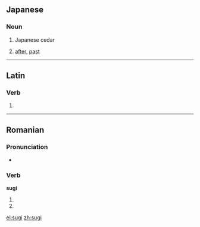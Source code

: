 ==Japanese==
===Noun===
{{ja-noun|r|hira=すぎ}}
# {{ja-def|杉|椙}} Japanese cedar
# {{ja-def|過ぎ}} [[after]], [[past]]

----

==Latin==

===Verb===
{{la-verb-form|sūgī}}

# {{conjugation of|sugo|sūgō|pres|pass|inf|lang=la}}

----

==Romanian==

===Pronunciation===
* {{IPA|[suʤʲ]|lang=ro}}

===Verb===
'''sugi'''

# {{ro-form-verb|2s|pres|suge}}
# {{ro-form-verb|2s|sub|suge}}

[[el:sugi]]
[[zh:sugi]]